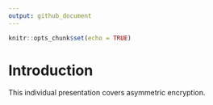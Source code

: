 ---
output: github_document
---

```{r setup, include=FALSE}
knitr::opts_chunk$set(echo = TRUE)
```

# Introduction
This individual presentation covers asymmetric encryption.
